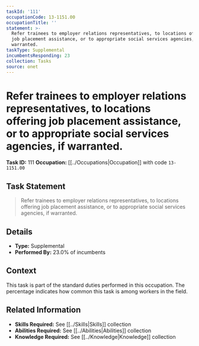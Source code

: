 ```yaml
---
taskId: '111'
occupationCode: 13-1151.00
occupationTitle: ''
statement: >-
  Refer trainees to employer relations representatives, to locations offering
  job placement assistance, or to appropriate social services agencies, if
  warranted.
taskType: Supplemental
incumbentsResponding: 23
collection: Tasks
source: onet
---
```

# Refer trainees to employer relations representatives, to locations offering job placement assistance, or to appropriate social services agencies, if warranted.

**Task ID:** 111
**Occupation:** [[../Occupations|Occupation]] with code `13-1151.00`

## Task Statement

> Refer trainees to employer relations representatives, to locations offering job placement assistance, or to appropriate social services agencies, if warranted.

## Details

- **Type:** Supplemental
- **Performed By:** 23.0% of incumbents

## Context

This task is part of the standard duties performed in this occupation. The percentage indicates how common this task is among workers in the field.

## Related Information

- **Skills Required:** See [[../Skills|Skills]] collection
- **Abilities Required:** See [[../Abilities|Abilities]] collection
- **Knowledge Required:** See [[../Knowledge|Knowledge]] collection
